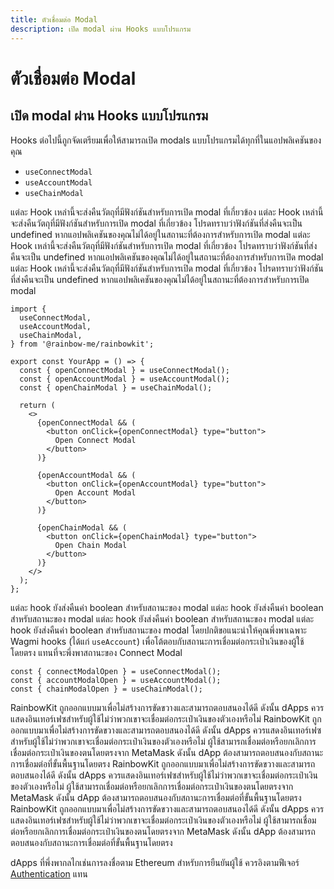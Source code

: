 ```yaml
---
title: ตัวเชื่อมต่อ Modal
description: เปิด modal ผ่าน Hooks แบบโปรแกรม
---
```


# ตัวเชื่อมต่อ Modal

## เปิด modal ผ่าน Hooks แบบโปรแกรม

Hooks ต่อไปนี้ถูกจัดเตรียมเพื่อให้สามารถเปิด modals แบบโปรแกรมได้ทุกที่ในแอปพลิเคชันของคุณ

- `useConnectModal`
- `useAccountModal`
- `useChainModal`

แต่ละ Hook เหล่านี้จะส่งคืนวัตถุที่มีฟังก์ชันสำหรับการเปิด modal ที่เกี่ยวข้อง แต่ละ Hook เหล่านี้จะส่งคืนวัตถุที่มีฟังก์ชันสำหรับการเปิด modal ที่เกี่ยวข้อง โปรดทราบว่าฟังก์ชันที่ส่งคืนจะเป็น undefined หากแอปพลิเคชันของคุณไม่ได้อยู่ในสถานะที่ต้องการสำหรับการเปิด modal แต่ละ Hook เหล่านี้จะส่งคืนวัตถุที่มีฟังก์ชันสำหรับการเปิด modal ที่เกี่ยวข้อง โปรดทราบว่าฟังก์ชันที่ส่งคืนจะเป็น undefined หากแอปพลิเคชันของคุณไม่ได้อยู่ในสถานะที่ต้องการสำหรับการเปิด modal แต่ละ Hook เหล่านี้จะส่งคืนวัตถุที่มีฟังก์ชันสำหรับการเปิด modal ที่เกี่ยวข้อง โปรดทราบว่าฟังก์ชันที่ส่งคืนจะเป็น undefined หากแอปพลิเคชันของคุณไม่ได้อยู่ในสถานะที่ต้องการสำหรับการเปิด modal

```tsx
import {
  useConnectModal,
  useAccountModal,
  useChainModal,
} from '@rainbow-me/rainbowkit';

export const YourApp = () => {
  const { openConnectModal } = useConnectModal();
  const { openAccountModal } = useAccountModal();
  const { openChainModal } = useChainModal();

  return (
    <>
      {openConnectModal && (
        <button onClick={openConnectModal} type="button">
          Open Connect Modal
        </button>
      )}

      {openAccountModal && (
        <button onClick={openAccountModal} type="button">
          Open Account Modal
        </button>
      )}

      {openChainModal && (
        <button onClick={openChainModal} type="button">
          Open Chain Modal
        </button>
      )}
    </>
  );
};
```

แต่ละ hook ยังส่งคืนค่า boolean สำหรับสถานะของ modal แต่ละ hook ยังส่งคืนค่า boolean สำหรับสถานะของ modal แต่ละ hook ยังส่งคืนค่า boolean สำหรับสถานะของ modal แต่ละ hook ยังส่งคืนค่า boolean สำหรับสถานะของ modal โดยปกติขอแนะนำให้คุณพึ่งพาเฉพาะ Wagmi hooks (ได้แก่ `useAccount`) เพื่อโต้ตอบกับสถานะการเชื่อมต่อกระเป๋าเงินของผู้ใช้โดยตรง แทนที่จะพึ่งพาสถานะของ Connect Modal

```tsx
const { connectModalOpen } = useConnectModal();
const { accountModalOpen } = useAccountModal();
const { chainModalOpen } = useChainModal();
```

RainbowKit ถูกออกแบบมาเพื่อไม่สร้างการขัดขวางและสามารถตอบสนองได้ดี ดังนั้น dApps ควรแสดงอินเทอร์เฟซสำหรับผู้ใช้ไม่ว่าพวกเขาจะเชื่อมต่อกระเป๋าเงินของตัวเองหรือไม่ RainbowKit ถูกออกแบบมาเพื่อไม่สร้างการขัดขวางและสามารถตอบสนองได้ดี ดังนั้น dApps ควรแสดงอินเทอร์เฟซสำหรับผู้ใช้ไม่ว่าพวกเขาจะเชื่อมต่อกระเป๋าเงินของตัวเองหรือไม่ ผู้ใช้สามารถเชื่อมต่อหรือยกเลิกการเชื่อมต่อกระเป๋าเงินของตนโดยตรงจาก MetaMask ดังนั้น dApp ต้องสามารถตอบสนองกับสถานะการเชื่อมต่อที่ขั้นพื้นฐานโดยตรง RainbowKit ถูกออกแบบมาเพื่อไม่สร้างการขัดขวางและสามารถตอบสนองได้ดี ดังนั้น dApps ควรแสดงอินเทอร์เฟซสำหรับผู้ใช้ไม่ว่าพวกเขาจะเชื่อมต่อกระเป๋าเงินของตัวเองหรือไม่ ผู้ใช้สามารถเชื่อมต่อหรือยกเลิกการเชื่อมต่อกระเป๋าเงินของตนโดยตรงจาก MetaMask ดังนั้น dApp ต้องสามารถตอบสนองกับสถานะการเชื่อมต่อที่ขั้นพื้นฐานโดยตรง RainbowKit ถูกออกแบบมาเพื่อไม่สร้างการขัดขวางและสามารถตอบสนองได้ดี ดังนั้น dApps ควรแสดงอินเทอร์เฟซสำหรับผู้ใช้ไม่ว่าพวกเขาจะเชื่อมต่อกระเป๋าเงินของตัวเองหรือไม่ ผู้ใช้สามารถเชื่อมต่อหรือยกเลิกการเชื่อมต่อกระเป๋าเงินของตนโดยตรงจาก MetaMask ดังนั้น dApp ต้องสามารถตอบสนองกับสถานะการเชื่อมต่อที่ขั้นพื้นฐานโดยตรง

dApps ที่พึ่งพากลไกเช่นการลงชื่อตาม Ethereum สำหรับการยืนยันผู้ใช้ ควรอิงตามฟีเจอร์ [Authentication](/docs/authentication) แทน
